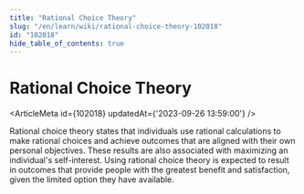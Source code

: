```yaml
---
title: "Rational Choice Theory"
slug: "/en/learn/wiki/rational-choice-theory-102018"
id: "102018"
hide_table_of_contents: true
---
```



# Rational Choice Theory

<ArticleMeta id={102018} updatedAt={'2023-09-26 13:59:00'} />
<div className='border-solid border-b border-t-0 my-4 border-[var(--ifm-color-gray-300)]' />

Rational choice theory states that individuals use rational calculations to make rational choices and achieve outcomes that are aligned with their own personal objectives. These results are also associated with maximizing an individual's self-interest. Using rational choice theory is expected to result in outcomes that provide people with the greatest benefit and satisfaction, given the limited option they have available.
